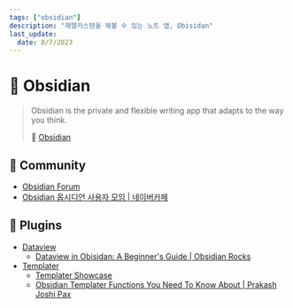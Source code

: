 ```yaml
---
tags: ["obsidian"]
description: "제텔카스텐을 해볼 수 있는 노트 앱, Obisidan"
last_update:
  date: 8/7/2023
---
```


# 💎 Obsidian

> Obsidian is the private and flexible writing app that adapts to the way you think.
>
> 🔗 [Obsidian](https://obsidian.md/)


## 💬 Community

- [Obsidian Forum](https://forum.obsidian.md/)
- [Obsidian 옵시디언 사용자 모임 | 네이버카페](https://cafe.naver.com/obsidianary)

## 🔌 Plugins

- [Dataview](https://blacksmithgu.github.io/obsidian-dataview/)
  - [Dataview in Obisidan: A Beginner's Guide | Obsidian Rocks](https://obsidian.rocks/dataview-in-obsidian-a-beginners-guide/)
- [Templater](https://silentvoid13.github.io/Templater/)
  - [Templater Showcase](https://github.com/SilentVoid13/Templater/discussions/categories/templates-showcase)
  - [Obsidian Templater Functions You Need To Know About | Prakash Joshi Pax](https://beingpax.medium.com/useful-obsidian-templater-functions-you-need-to-know-about-b24a1e3bcfec)
